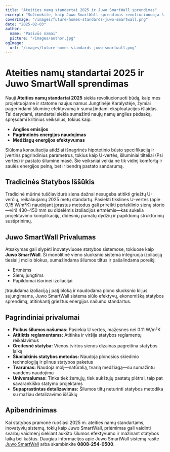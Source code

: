 ```yaml
---
title: "Ateities namų standartai 2025 ir Juwo SmartWall sprendimas"
excerpt: "Sužinokite, kaip Juwo SmartWall sprendimas revoliucionuoja šiluminę efektyvumą ir statybos standartus ateities namams."
coverImage: "/images/future-homes-standards-juwo-smartwall.png"
date: "2025-02-03"
author:
  name: "Pasivūs namai"
  picture: "/images/author.jpg"
ogImage:
  url: "/images/future-homes-standards-juwo-smartwall.png"
---
```


# Ateities namų standartai 2025 ir Juwo SmartWall sprendimas

Nauji **Ateities namų standartai 2025** siekia revoliucionuoti būdą, kaip mes projektuojame ir statome naujus namus Jungtinėje Karalystėje, žymiai pagerindami šiluminę efektyvumą ir sumažindami eksploatacijos išlaidas. Tai darydami, standartai siekia sumažinti naujų namų anglies pėdsaką, spręsdami kritinius veiksnius, tokius kaip:

- **Anglies emisijos**
- **Pagrindinės energijos naudojimas**
- **Medžiagų energijos efektyvumas**

Siūloma konsultacija atidžiai išnagrinės hipotetinio būsto specifikaciją ir įvertins pagrindinius parametrus, tokius kaip U-vertės, šiluminiai tilteliai (Psi vertės) ir pastato šiluminė masė. Šie veiksniai veikia ne tik vidinį komfortą ir saulės energijos pelną, bet ir bendrą pastato sandarumą.

## Tradicinės Statybos Iššūkis

Tradicinė mūrinė tuščiavidurė siena dažnai nesugeba atitikti griežtų U-verčių, reikalaujamų 2025 metų standartų. Pasiekti tikslines U-vertes (apie 0,15 W/m²K) naudojant įprastus metodus gali prireikti perteklinio sienų storio—virš 430–450 mm su didelėmis izoliacijos ertmėmis—kas sukelia projektavimo komplikacijų, didesnių pamatų dydžių ir papildomų struktūrinių sustiprinimų.

## Juwo SmartWall Privalumas

Atsakymas gali slypėti inovatyviuose statybos sistemose, tokiuose kaip **Juwo SmartWall**. Ši monolitinė vieno sluoksnio sistema integruoja izoliaciją tiesiai į molio blokus, sumažindama šilumos tiltus ir pašalindama poreikį:

- Ertmėms
- Sienų jungtims
- Papildomai išorinei izoliacijai

Įtraukdama izoliaciją į patį bloką ir naudodama plono sluoksnio klijus sujungimams, Juwo SmartWall sistema siūlo efektyvų, ekonomišką statybos sprendimą, atitinkantį griežtus energijos našumo standartus.

## Pagrindiniai privalumai

- **Puikus šilumos našumas:** Pasiekia U vertes, mažesnes nei 0.11 W/m²K
- **Atitiktis reglamentams:** Atitinka ir viršija statybos reglamentų reikalavimus
- **Greitesnė statyba:** Vienos tvirtos sienos dizainas pagreitina statybos laiką
- **Šiuolaikinis statybos metodas:** Naudoja plonosios skiedinio technologiją ir pilnus statybos paketus
- **Tvarumas:** Naudoja molį—natūralią, tvarią medžiagą—su sumažintu vandens naudojimu
- **Universalumas:** Tinka tiek žemųjų, tiek aukštųjų pastatų plėtrai, taip pat savarankiško statymo projektams
- **Supaprastintas detalizavimas:** Šilumos tiltų neturinti statybos metodika su mažiau detalizavimo iššūkių

## Apibendrinimas

Kai statybos pramonė ruošiasi 2025 m. ateities namų standartams, inovatyvių sistemų, tokių kaip Juwo SmartWall, priėmimas gali vaidinti svarbų vaidmenį siekiant aukšto šilumos efektyvumo ir mažinant statybos laiką bei kaštus. Daugiau informacijos apie Juwo SmartWall sistemą rasite [Juwo SmartWall](http://www.Juwo-SmartWall.co.uk) arba skambinkite **0808-254-0500**.